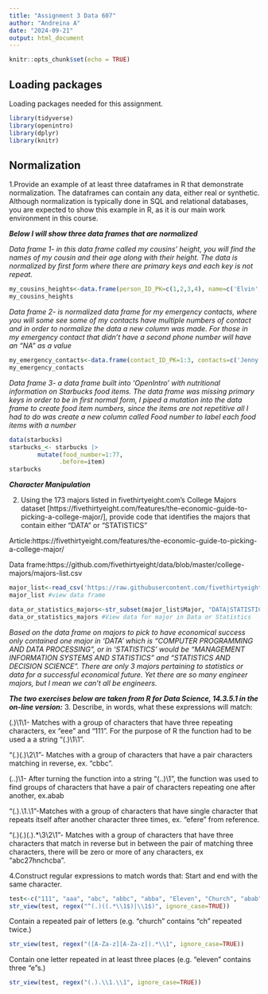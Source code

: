 ```yaml
---
title: "Assignment 3 Data 607"
author: "Andreina A"
date: "2024-09-21"
output: html_document
---
```


```r
knitr::opts_chunk$set(echo = TRUE)
```

## Loading packages
Loading packages needed for this assignment.
```r
library(tidyverse)
library(openintro)
library(dplyr)
library(knitr)
```

## Normalization

1.Provide an example of at least three dataframes in R that demonstrate normalization. The dataframes can contain any data, either real or synthetic. Although normalization is typically done in SQL and relational databases, you are expected to show this example in R, as it is our main work environment in this course.

***Below I will show three data frames that are normalized***

*Data frame 1- in this data frame called my cousins' height, you will find the names of my cousin and their age along with their height. The data is normalized by first form where there are primary keys and each key is not repeat.*

```r
my_cousins_heights<-data.frame(person_ID_PK=c(1,2,3,4), name=c('Elvin', 'Nina', 'Nathan', 'William'), height_feet=c(5.8, 5.4, 4.8, 5.7), age= c(38,30,7,40))
my_cousins_heights
```

*Data frame 2- is normalized data frame for my emergency contacts, where you will some see some of my contacts have multiple numbers of contact and in order to normalize the data a new column was made. For those in my emergency contact that didn't have a second phone number will have an "NA" as a value*

```R
my_emergency_contacts<-data.frame(contact_ID_PK=1:3, contacts=c('Jenny', 'Nanie', 'Elvin'), phone_number1=c('555-555-5555', '789-788-9999', '347-000-4545'), phone_number2=c('646-555-5555', NA, NA))
my_emergency_contacts
```


*Data frame 3- a data frame built into 'OpenIntro' with nutritional information on Starbucks food items. The data frame was missing primary keys in order to be in first normal form, I piped a mutation into the data frame to create food item numbers, since the items are not repetitive all I had to do was create a new column called Food number to label each food items with a number*

```r
data(starbucks)
starbucks_<- starbucks |>
        mutate(food_number=1:77,
              .before=item)
starbucks
```
***Character Manipulation***

2. Using the 173 majors listed in fivethirtyeight.com’s College Majors dataset [https://fivethirtyeight.com/features/the-economic-guide-to-picking-a-college-major/], provide code that identifies the majors that contain either "DATA" or "STATISTICS"

Article:https://fivethirtyeight.com/features/the-economic-guide-to-picking-a-college-major/

Data frame:https://github.com/fivethirtyeight/data/blob/master/college-majors/majors-list.csv
```r
major_list<-read_csv('https://raw.githubusercontent.com/fivethirtyeight/data/refs/heads/master/college-majors/majors-list.csv')
major_list #view data frame
```

```r
data_or_statistics_majors<-str_subset(major_list$Major, "DATA|STATISTICS")
data_or_statistics_majors #View data for major in Data or Statistics 

```
*Based on the data frame on majors to pick to have economical success only contained one major in 'DATA' which is "COMPUTER PROGRAMMING AND DATA PROCESSING", or in 'STATISTICS' would be "MANAGEMENT INFORMATION SYSTEMS AND STATISTICS" and "STATISTICS AND DECISION SCIENCE". There are only 3 majors pertaining to statistics or data for a successful economical future. Yet there are so many engineer majors, but I mean we can't all be engineers. *



***The two exercises below are taken from R for Data Science, 14.3.5.1 in the on-line version:***
3. Describe, in words, what these expressions will match:

(.)\1\1- Matches with a group of characters that have three repeating characters, ex "eee" and "111". For the purpose of R the function had to be used a a string "(.)\\1\\1".

"(.)(.)\\2\\1"- Matches with a group of characters that have a pair characters matching in reverse, ex. "cbbc".

(..)\1- After turning the function into a string "(..)\\1", the function was used to find groups of characters that have a pair of characters repeating one after another, ex.abab

"(.).\\1.\\1"-Matches with a group of characters that have single character that repeats itself after another character three times, ex. "efere" from reference.

"(.)(.)(.).*\\3\\2\\1"- Matches with a group of characters that have three characters that match in reverse but in between the pair of matching three characters, there will be zero or more of any characters, ex "abc27hnchcba".




4.Construct regular expressions to match words that:
Start and end with the same character.

```r
test<-c("111", "aaa", "abc", "abbc", "abba", "Eleven", "Church", "abab")
str_view(test, regex("^(.)((.*\\1$)|\\1$)", ignore_case=TRUE))
```


Contain a repeated pair of letters (e.g. "church" contains "ch" repeated twice.)

```r
str_view(test, regex("([A-Za-z][A-Za-z]).*\\1", ignore_case=TRUE))
```


Contain one letter repeated in at least three places (e.g. "eleven" contains three "e"s.)

```r
str_view(test, regex("(.).\\1.\\1", ignore_case=TRUE))
```

